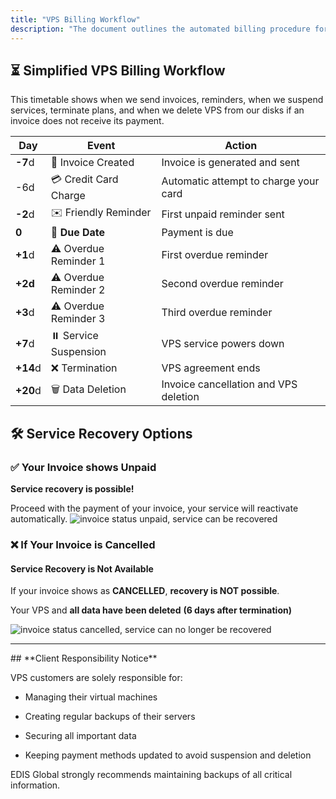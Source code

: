 ```yaml
---
title: "VPS Billing Workflow"
description: "The document outlines the automated billing procedure for EDIS Global VPS services, including invoice generation, credit card captures, friendly and overdue reminders, service suspension, termination and data deletion."
---
```


## ⏳ Simplified VPS Billing Workflow

This timetable shows when we send invoices, reminders, when we suspend services, terminate plans, and when we delete VPS from our disks if an invoice does not receive its payment.

| **Day**  | **Event**             | **Action**                            |
| -------- | --------------------- | ------------------------------------- |
| **-7**d  | 🧾 Invoice Created    | Invoice is generated and sent         |
| -6d      | 💳 Credit Card Charge | Automatic attempt to charge your card |
| **-2**d  | ✉️ Friendly Reminder  | First unpaid reminder sent            |
| **0**    | **📅 Due Date**       | Payment is due                        |
| **+1**d  | ⚠️ Overdue Reminder 1 | First overdue reminder                |
| **+2d**  | ⚠️ Overdue Reminder 2 | Second overdue reminder               |
| **+3**d  | ⚠️ Overdue Reminder 3 | Third overdue reminder                |
| **+7**d  | ⏸️ Service Suspension | VPS service powers down               |
| **+14**d | ❌ Termination         | VPS agreement ends                    |
| **+20**d | 🗑️ Data Deletion     | Invoice cancellation and VPS deletion |

## 🛠 Service Recovery Options

### **✅ Your Invoice shows Unpaid**

**Service recovery is possible!**

​Proceed with the payment of your invoice, your service will reactivate automatically.
![invoice status unpaid, service can be recovered](/invoice-status-unpaid-cropped.webp)

### **❌ If Your Invoice is Cancelled**

#### Service Recovery is Not Available

If your invoice shows as **CANCELLED**, **recovery is NOT possible**.

Your VPS and **all data have been deleted** **(6 days after termination)**

![invoice status cancelled, service can no longer be recovered](/invoice-status-cancelled-cropped.webp)

***

<Note>
  ## **Client Responsibility Notice**

  VPS customers are solely responsible for:

  * Managing their virtual machines

  * Creating regular backups of their servers

  * Securing all important data

  * Keeping payment methods updated to avoid suspension and deletion

  EDIS Global strongly recommends maintaining backups of all critical information.
</Note>